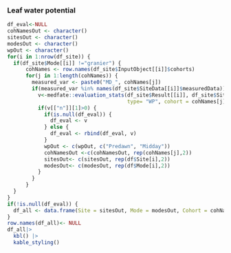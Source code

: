 
### Leaf water potential

```r
df_eval<-NULL
cohNamesOut <- character()
sitesOut <- character()
modesOut <- character()
wpOut <- character()
for(i in 1:nrow(df_site)) {
  if(df_site$Mode[[i]] !="granier") {
      cohNames <- row.names(df_site$InputObject[[i]]$cohorts)
      for(j in 1:length(cohNames)) {
        measured_var <- paste0("MD_", cohNames[j])
        if(measured_var %in% names(df_site$SiteData[[i]]$measuredData)) {
          v<-medfate::evaluation_stats(df_site$Result[[i]], df_site$SiteData[[i]]$measuredData,
                                       type= "WP", cohort = cohNames[j])
          if(v[["n"]][1]>0) {
            if(is.null(df_eval)) {
              df_eval <- v
            } else {
              df_eval <- rbind(df_eval, v)
            }
            wpOut <- c(wpOut, c("Predawn", "Midday"))
            cohNamesOut <-c(cohNamesOut, rep(cohNames[j],2))
            sitesOut<- c(sitesOut, rep(df$Site[i],2))
            modesOut<- c(modesOut, rep(df$Mode[i],2))
          }
        }
      }
  }
}
if(!is.null(df_eval)) {
  df_all <- data.frame(Site = sitesOut, Mode = modesOut, Cohort = cohNamesOut, WP = wpOut, df_eval)
}
row.names(df_all)<- NULL
df_all|>
  kbl() |>
  kable_styling()
```

